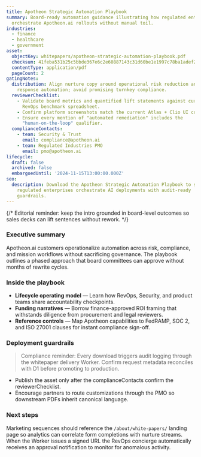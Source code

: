 ```yaml
---
title: Apotheon Strategic Automation Playbook
summary: Board-ready automation guidance illustrating how regulated enterprises
  orchestrate Apotheon.ai rollouts without manual toil.
industries:
  - finance
  - healthcare
  - government
asset:
  objectKey: whitepapers/apotheon-strategic-automation-playbook.pdf
  checksum: 41feba531b25c5bbde367e6c2e60887143c31d60be1e1997c78ba1adef269771
  contentType: application/pdf
  pageCount: 2
gatingNotes:
  distribution: Align nurture copy around operational risk reduction and incident
    response automation; avoid promising turnkey compliance.
  reviewerChecklist:
    - Validate board metrics and quantified lift statements against current
      RevOps benchmark spreadsheet.
    - Confirm platform screenshots match the current Atlas + Clio UI components.
    - Ensure every mention of "automated remediation" includes the
      "human-on-the-loop" qualifier.
  complianceContacts:
    - team: Security & Trust
      email: compliance@apotheon.ai
    - team: Regulated Industries PMO
      email: pmo@apotheon.ai
lifecycle:
  draft: false
  archived: false
  embargoedUntil: '2024-11-15T13:00:00.000Z'
seo:
  description: Download the Apotheon Strategic Automation Playbook to see how
    regulated enterprises orchestrate AI deployments with audit-ready
    guardrails.
---
```


{/* Editorial reminder: keep the intro grounded in board-level outcomes so sales decks can lift sentences without rework. */}

### Executive summary

Apotheon.ai customers operationalize automation across risk, compliance, and mission workflows without sacrificing governance. The playbook outlines a phased approach that board committees can approve without months of rewrite cycles.

### Inside the playbook

- **Lifecycle operating model** — Learn how RevOps, Security, and product teams share accountability checkpoints.
- **Funding narratives** — Borrow finance-approved ROI framing that withstands diligence from procurement and legal reviewers.
- **Reference controls** — Map Apotheon capabilities to FedRAMP, SOC 2, and ISO 27001 clauses for instant compliance sign-off.

### Deployment guardrails

> Compliance reminder: Every download triggers audit logging through the whitepaper delivery Worker. Confirm request metadata reconciles with D1 before promoting to production.

- Publish the asset only after the complianceContacts confirm the reviewerChecklist.
- Encourage partners to route customizations through the PMO so downstream PDFs inherit canonical language.

### Next steps

Marketing sequences should reference the `/about/white-papers/` landing page so analytics can correlate form completions with nurture streams. When the Worker issues a signed URL the RevOps concierge automatically receives an approval notification to monitor for anomalous activity.
